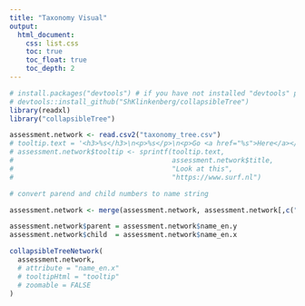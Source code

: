 ```yaml
---
title: "Taxonomy Visual"
output:
  html_document:
    css: list.css
    toc: true
    toc_float: true
    toc_depth: 2
---
```


```r
# install.packages("devtools") # if you have not installed "devtools" package
# devtools::install_github("ShKlinkenberg/collapsibleTree")
library(readxl)
library("collapsibleTree")

assessment.network <- read.csv2("taxonomy_tree.csv")
# tooltip.text = '<h3>%s</h3>\n<p>%s</p>\n<p>Go <a href="%s">Here</a></p>'
# assessment.network$tooltip <- sprintf(tooltip.text, 
#                                       assessment.network$title, 
#                                       "Look at this", 
#                                       "https://www.surf.nl")

# convert parend and child numbers to name string

assessment.network <- merge(assessment.network, assessment.network[,c("child", "name_en")], by.x = "parent", by.y = "child", all.x = TRUE)

assessment.network$parent = assessment.network$name_en.y
assessment.network$child  = assessment.network$name_en.x

collapsibleTreeNetwork(
  assessment.network,
  # attribute = "name_en.x"
  # tooltipHtml = "tooltip"
  # zoomable = FALSE
)
```
